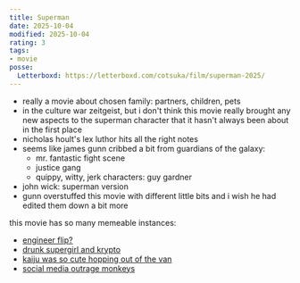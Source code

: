 ```yaml
---
title: Superman
date: 2025-10-04
modified: 2025-10-04
rating: 3
tags:
- movie
posse:
  Letterboxd: https://letterboxd.com/cotsuka/film/superman-2025/
---
```


- really a movie about chosen family: partners, children, pets
- in the culture war zeitgeist, but i don't think this movie really brought any new aspects to the superman character that it hasn't always been about in the first place
- nicholas hoult's lex luthor hits all the right notes
- seems like james gunn cribbed a bit from guardians of the galaxy:
  - mr. fantastic fight scene
  - justice gang
  - quippy, witty, jerk characters: guy gardner
- john wick: superman version
- gunn overstuffed this movie with different little bits and i wish he had edited them down a bit more

this movie has so many memeable instances:
<Spoiler>
  - [engineer flip?](https://www.youtube.com/shorts/vXln5XyK1gI)
  - [drunk supergirl and krypto](https://youtu.be/LbjB7PEuji8?t=26)
  - [kaiju was so cute hopping out of the van](https://www.youtube.com/watch?v=fSlFLNktqvI)
  - [social media outrage monkeys](https://www.youtube.com/watch?v=5t5wlwISB8k)
</Spoiler>